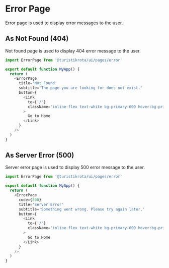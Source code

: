 
<Meta title='Pages/Error' />

# Error Page

Error page is used to display error messages to the user.

## As Not Found (404)

Not found page is used to display 404 error message to the user.

```js
import ErrorPage from '@turistikrota/ui/pages/error'

export default function MyApp() {
  return (
    <ErrorPage
      title='Not Found'
      subtitle='The page you are looking for does not exist.'
      button={
        <Link
          to={'/'}
          className='inline-flex text-white bg-primary-600 hover:bg-primary-800 focus:ring-4 focus:outline-none focus:ring-primary-300 font-medium rounded-lg text-sm px-5 py-2.5 text-center dark:focus:ring-primary-900 my-4'
        >
          Go to Home
        </Link>
      }
    />
  )
}
```

## As Server Error (500)

Server error page is used to display 500 error message to the user.

```js
import ErrorPage from '@turistikrota/ui/pages/error'

export default function MyApp() {
  return (
    <ErrorPage
      code={500}
      title='Server Error'
      subtitle='Something went wrong. Please try again later.'
      button={
        <Link
          to={'/'}
          className='inline-flex text-white bg-primary-600 hover:bg-primary-800 focus:ring-4 focus:outline-none focus:ring-primary-300 font-medium rounded-lg text-sm px-5 py-2.5 text-center dark:focus:ring-primary-900 my-4'
        >
          Go to Home
        </Link>
      }
    />
  )
}
```
